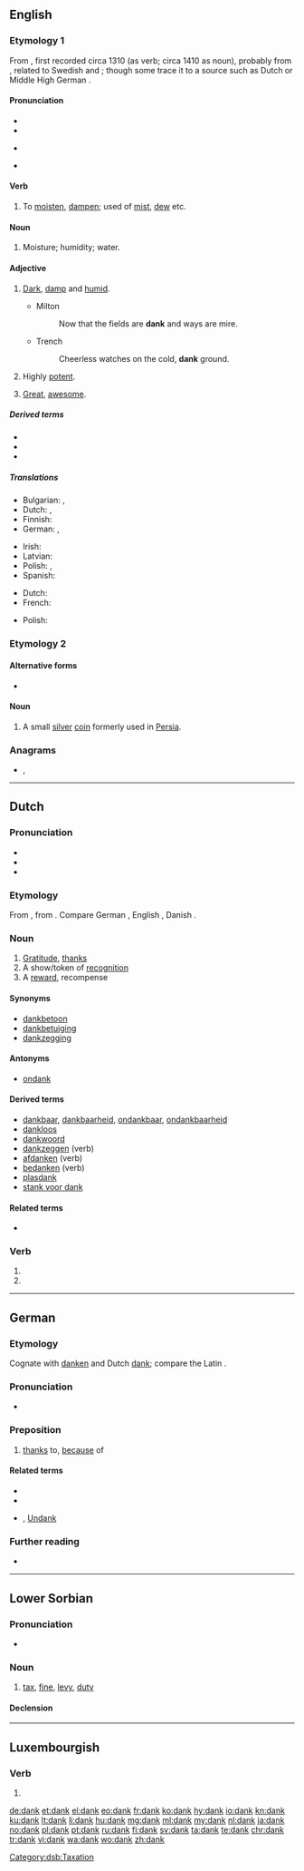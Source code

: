 {{also|Dank|-dank}}
==English==

===Etymology 1===
From {{etyl|enm|en}} {{m|enm|danke}}, first recorded circa 1310 (as verb; circa 1410 as noun), probably from {{etyl|gmq|en}}, related to Swedish {{m|sv|dank||marshy spot}} and {{m|sv|dänka||to moisten}}; though some trace it to a {{etyl|gmw|en}} source such as Dutch {{m|nl|damp||vapor}} or Middle High German {{m|gmh|damph}}.

====Pronunciation====
* {{IPA|/dæŋk/|lang=en}}
* {{audio|En-us-dank.ogg|Audio (US)|lang=en}}
* {{lb|en|also}} {{a|US}} {{IPA|/deɪŋk/|lang=en}}
* {{rhymes|æŋk|lang=en}}

====Verb====
{{en-verb}}

# {{lb|en|obsolete|intransitive}} To [[moisten]], [[dampen]]; used of [[mist]], [[dew]] etc.

====Noun====
{{en-noun}}

# Moisture; humidity; water.

====Adjective====
{{en-adj|er}}

# [[dark|Dark]], [[damp]] and [[humid]].
#: {{ux|en|The '''dank''' cave was chilly and spooky.}}
#* Milton
#*: Now that the fields are '''dank''' and ways are mire.
#* Trench
#*: Cheerless watches on the cold, '''dank''' ground.
# {{lb|en|figuratively|of marijuana}} Highly [[potent]].
#: {{ux|en|That was '''dank''' bud.}}
# {{lb|en|slang}} [[great|Great]], [[awesome]].

=====Derived terms=====
* {{l|en|dankly}}
* {{l|en|dankness}}
* {{l|en|dank meme}}

=====Translations=====
{{trans-top|dark, damp and humid}}
* Bulgarian: {{t+|bg|влажен}}, {{t+|bg|усоен}}
* Dutch: {{t+|nl|klam}}, {{t+|nl|vochtig}}
* Finnish: {{t+|fi|kostea}}
* German: {{t+|de|feucht}}, {{t+|de|nasskalt}}
{{trans-mid}}
* Irish: {{t|ga|múisciúil}}
* Latvian: {{t+|lv|drēgns}}
* Polish: {{t+|pl|wilgotny|m}}, {{t|pl|zawilgocony|m}}
* Spanish: {{t+|es|húmedo}}
{{trans-bottom}}

{{trans-top|highly potent}}
* Dutch: {{t+|nl|straf}}
* French: {{t+|fr|fort}}
{{trans-mid}}
* Polish: {{t+|pl|mocny|m}}
{{trans-bottom}}

===Etymology 2===

====Alternative forms====
* {{l|en|danek}}

====Noun====
{{en-noun}}

# A small [[silver]] [[coin]] formerly used in [[Persia]].

===Anagrams===
* {{l|en|D. Kan.}}, {{l|en|NKDA}}

{{C|en|Coins}}

----

==Dutch==

===Pronunciation===
* {{rhymes|ɑŋk|lang=nl}}
* {{IPA|[dɑŋk]|lang=nl}}
* {{audio|Nl-dank.ogg|audio|lang=nl}}

===Etymology===
From {{inh|nl|odt|*thank}}, from {{inh|nl|gem-pro|*þankaz}}. Compare German {{m|de|Dank}}, English {{m|en|thank}}, Danish {{m|da|tak}}.

===Noun===
{{nl-noun|m|-|-}}

# [[gratitude|Gratitude]], [[thanks]]
# A show/token of [[recognition]]
# A [[reward]], recompense

====Synonyms====
* [[dankbetoon]] {{g|n}}
* [[dankbetuiging]]
* [[dankzegging]]

====Antonyms====
* [[ondank]]

====Derived terms====
* [[dankbaar]], [[dankbaarheid]], [[ondankbaar]], [[ondankbaarheid]]
* [[dankloos]]
* [[dankwoord]] {{g|n}}
* [[dankzeggen]] (verb)
* [[afdanken]] (verb)
* [[bedanken]] (verb)
* [[plasdank]] {{g|m}}
* [[stank voor dank]]

====Related terms====
* {{l|nl|danken}}

===Verb===
{{nl-verb-form}}

# {{nl-verb form of|p=1|n=sg|t=pres|m=ind|danken}}
# {{nl-verb form of|m=imp|danken}}

----

==German==

===Etymology===
Cognate with [[danken]] and Dutch [[#Dutch|dank]]; compare the Latin {{m|la|grātia}}.

===Pronunciation===
* {{rhymes|aŋk|lang=de}}

===Preposition===
{{head|de|preposition}} {{qualifier|+ genitive or dative}}

# [[thanks]] to, [[because]] of
#: {{ux|de|'''Dank''' seiner Arbeit hat er genug Geld zum Leben.|'''Thanks to''' his work he has enough money to live.}}

====Related terms====
* {{l|de|danken}}
* {{l|de|bedanken}}
* {{l|de|Dank|g=m}}, [[Undank]]

===Further reading===
* {{R:Duden}}

----

==Lower Sorbian==

===Pronunciation===
* {{IPA|[daŋk]|lang=dsb}}

===Noun===
{{dsb-noun|m}}

# [[tax]], [[fine]], [[levy]], [[duty]]

====Declension====
{{dsb-decl-noun-19|dan|k}}

[[Category:dsb:Taxation]]

----

==Luxembourgish==

===Verb===
{{head|lb|verb form}}

# {{inflection of|danken||2|s|impr|lang=lb}}

[[de:dank]]
[[et:dank]]
[[el:dank]]
[[eo:dank]]
[[fr:dank]]
[[ko:dank]]
[[hy:dank]]
[[io:dank]]
[[kn:dank]]
[[ku:dank]]
[[lt:dank]]
[[li:dank]]
[[hu:dank]]
[[mg:dank]]
[[ml:dank]]
[[my:dank]]
[[nl:dank]]
[[ja:dank]]
[[no:dank]]
[[pl:dank]]
[[pt:dank]]
[[ru:dank]]
[[fi:dank]]
[[sv:dank]]
[[ta:dank]]
[[te:dank]]
[[chr:dank]]
[[tr:dank]]
[[vi:dank]]
[[wa:dank]]
[[wo:dank]]
[[zh:dank]]